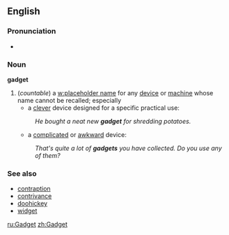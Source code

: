 ==English==
===Pronunciation===
<!--Please put IPA/SAMPA above the audio-->
*{{audio|en-us-gadget.ogg|Audio (US)}}

===Noun===
'''gadget'''
#(''countable'') a [[w:placeholder name]] for any [[device]] or [[machine]] whose name cannot be recalled; especially
#*a [[clever]] device designed for a specific practical use:
#:''He bought a neat new '''gadget''' for shredding potatoes.''
#*a [[complicated]] or [[awkward]] device:
#:''That's quite a lot of '''gadgets''' you have collected.  Do you use any of them?''

===See also===
*[[contraption]]
*[[contrivance]]
*[[doohickey]]
*[[widget]]

[[ru:Gadget]]
[[zh:Gadget]]
